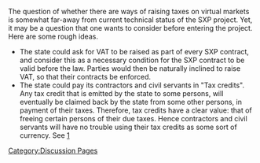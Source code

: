 [[Category:Discussion Pages]]

The question of whether there are ways of raising taxes on virtual markets is somewhat far-away from current technical status of the SXP project. Yet, it may be a question that one wants to consider before entering the project. Here are some rough ideas.

* The state could ask for VAT to be raised as part of every SXP contract, and consider this as a necessary condition for the SXP contract to be valid before the law. Parties would then be naturally inclined to raise VAT, so that their contracts be enforced.
* The state could pay its contractors and civil servants in "Tax credits". Any tax credit that is emitted by the state to some persons, will eventually be claimed back by the state from some other persons, in payment of their taxes. Therefore, tax credits have a clear value: that of freeing certain persons of their due taxes. Hence contractors and civil servants will have no trouble using their tax credits as some sort of currency. See [http://en.wikipedia.org/wiki/Debt_deflation#Forward_Year_Tax_Receipts]